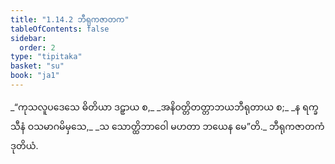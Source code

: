 ```yaml
---
title: "1.14.2 ဘီရုကဇာတက"
tableOfContents: false
sidebar:
  order: 2
type: "tipitaka"
basket: "su"
book: "ja1"
---
```



<DynamicBreadcrumb />

<Division number="132" book="ja1" e="ch" v="22" p="31">

<Paragraph number="293" type="verses" book="ja1">
_“ကုသလူပဒေသေ ဓိတိယာ ဒဠှာယ စ,_  
_အနိဝတ္တိတတ္တာဘယဘီရုတာယ စ;_  
_န ရက္ခသီနံ ဝသမာဂမိမှသေ,_  
_သ သောတ္ထိဘာဝေါ မဟတာ ဘယေန မေ”တိ._  


</Paragraph>
</Division>

<Paragraph number="294" type="center" book="ja1">
ဘီရုကဇာတကံ ဒုတိယံ.
</Paragraph>